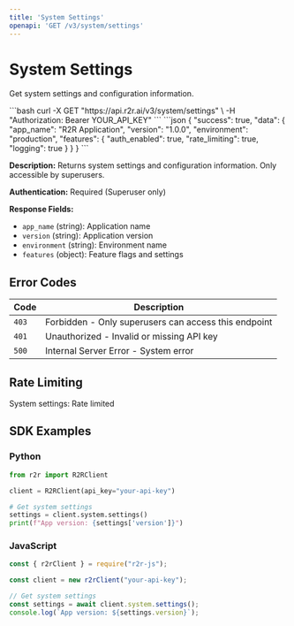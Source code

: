 ```yaml
---
title: 'System Settings'
openapi: 'GET /v3/system/settings'
---
```


# System Settings

Get system settings and configuration information.

<RequestExample>
```bash
curl -X GET "https://api.r2r.ai/v3/system/settings" \
  -H "Authorization: Bearer YOUR_API_KEY"
```
</RequestExample>

<ResponseExample>
```json
{
  "success": true,
  "data": {
    "app_name": "R2R Application",
    "version": "1.0.0",
    "environment": "production",
    "features": {
      "auth_enabled": true,
      "rate_limiting": true,
      "logging": true
    }
  }
}
```
</ResponseExample>

**Description:** Returns system settings and configuration information. Only accessible by superusers.

**Authentication:** Required (Superuser only)

**Response Fields:**
- `app_name` (string): Application name
- `version` (string): Application version
- `environment` (string): Environment name
- `features` (object): Feature flags and settings

## Error Codes

| Code | Description |
|------|-------------|
| `403` | Forbidden - Only superusers can access this endpoint |
| `401` | Unauthorized - Invalid or missing API key |
| `500` | Internal Server Error - System error |

## Rate Limiting

System settings: Rate limited

## SDK Examples

### Python

```python
from r2r import R2RClient

client = R2RClient(api_key="your-api-key")

# Get system settings
settings = client.system.settings()
print(f"App version: {settings['version']}")
```

### JavaScript

```javascript
const { r2rClient } = require("r2r-js");

const client = new r2rClient("your-api-key");

// Get system settings
const settings = await client.system.settings();
console.log(`App version: ${settings.version}`);
``` 